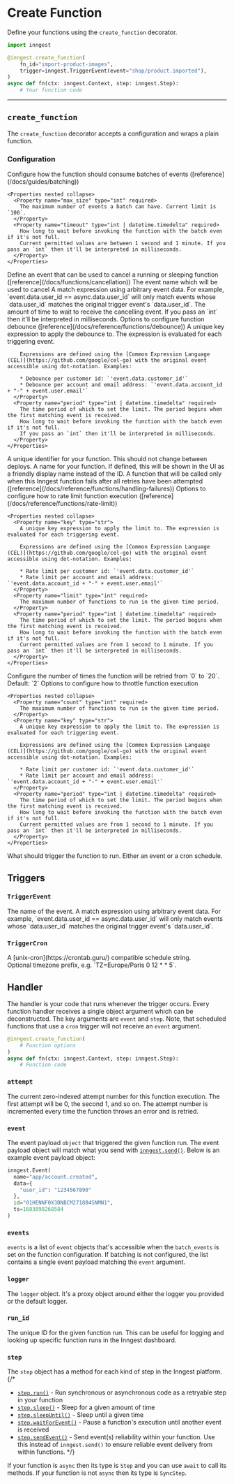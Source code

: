 # Create Function

Define your functions using the `create_function` decorator.

```py
import inngest

@inngest.create_function(
    fn_id="import-product-images",
    trigger=inngest.TriggerEvent(event="shop/product.imported"),
)
async def fn(ctx: inngest.Context, step: inngest.Step):
    # Your function code
```

---

## `create_function`

The `create_function` decorator accepts a configuration and wraps a plain function.

### Configuration

<Properties>
  <Property name="batch_events" type="Batch">
    Configure how the function should consume batches of events ([reference](/docs/guides/batching))

    <Properties nested collapse>
      <Property name="max_size" type="int" required>
        The maximum number of events a batch can have. Current limit is `100`.
      </Property>
      <Property name="timeout" type="int | datetime.timedelta" required>
        How long to wait before invoking the function with the batch even if it's not full.
        Current permitted values are between 1 second and 1 minute. If you pass an `int` then it'll be interpreted in milliseconds.
      </Property>
    </Properties>
  </Property>

  <Property name="cancel" type="Cancel">
    Define an event that can be used to cancel a running or sleeping function ([reference](/docs/functions/cancellation))
    <Properties nested collapse>
      <Property name="event" type="str" required>
        The event name which will be used to cancel
      </Property>
      <Property name="if_exp" type="str">
        A match expression using arbitrary event data. For example, `event.data.user_id == async.data.user_id` will only match events whose `data.user_id` matches the original trigger event's `data.user_id`.
      </Property>
      <Property name="timeout" type="int | datetime.timedelta">
        The amount of time to wait to receive the cancelling event. If you pass an `int` then it'll be interpreted in milliseconds.
      </Property>
    </Properties>
  </Property>

  <Property name="debounce" type="Debounce">
    Options to configure function debounce ([reference](/docs/reference/functions/debounce))
    <Properties nested collapse>
      <Property name="key" type="str">
        A unique key expression to apply the debounce to. The expression is evaluated for each triggering event.

        Expressions are defined using the [Common Expression Language (CEL)](https://github.com/google/cel-go) with the original event accessible using dot-notation. Examples:

        * Debounce per customer id: `'event.data.customer_id'`
        * Debounce per account and email address: `'event.data.account_id + "-" + event.user.email'`
      </Property>
      <Property name="period" type="int | datetime.timedelta" required>
        The time period of which to set the limit. The period begins when the first matching event is received.
        How long to wait before invoking the function with the batch even if it's not full.
        If you pass an `int` then it'll be interpreted in milliseconds.
      </Property>
    </Properties>
  </Property>

  <Property name="fn_id" type="str" required>
    A unique identifier for your function. This should not change between deploys.
  </Property>

  <Property name="name" type="str">
    A name for your function. If defined, this will be shown in the UI as a friendly display name instead of the ID.
  </Property>

  <Property name="on_failure" type="function">
    A function that will be called only when this Inngest function fails after all retries have been attempted ([reference](/docs/reference/functions/handling-failures))
  </Property>

  <Property name="rate_limit" type="RateLimit">
    Options to configure how to rate limit function execution ([reference](/docs/reference/functions/rate-limit))

    <Properties nested collapse>
      <Property name="key" type="str">
        A unique key expression to apply the limit to. The expression is evaluated for each triggering event.

        Expressions are defined using the [Common Expression Language (CEL)](https://github.com/google/cel-go) with the original event accessible using dot-notation. Examples:

        * Rate limit per customer id: `'event.data.customer_id'`
        * Rate limit per account and email address: `'event.data.account_id + "-" + event.user.email'`
      </Property>
      <Property name="limit" type="int" required>
        The maximum number of functions to run in the given time period.
      </Property>
      <Property name="period" type="int | datetime.timedelta" required>
        The time period of which to set the limit. The period begins when the first matching event is received.
        How long to wait before invoking the function with the batch even if it's not full.
        Current permitted values are from 1 second to 1 minute. If you pass an `int` then it'll be interpreted in milliseconds.
      </Property>
    </Properties>
  </Property>

  <Property name="retries" type="int">
    Configure the number of times the function will be retried from `0` to `20`. Default: `2`
  </Property>

  <Property name="throttle" type="Throttle">
    Options to configure how to throttle function execution

    <Properties nested collapse>
      <Property name="count" type="int" required>
        The maximum number of functions to run in the given time period.
      </Property>
      <Property name="key" type="str">
        A unique key expression to apply the limit to. The expression is evaluated for each triggering event.

        Expressions are defined using the [Common Expression Language (CEL)](https://github.com/google/cel-go) with the original event accessible using dot-notation. Examples:

        * Rate limit per customer id: `'event.data.customer_id'`
        * Rate limit per account and email address: `'event.data.account_id + "-" + event.user.email'`
      </Property>
      <Property name="period" type="int | datetime.timedelta" required>
        The time period of which to set the limit. The period begins when the first matching event is received.
        How long to wait before invoking the function with the batch even if it's not full.
        Current permitted values are from 1 second to 1 minute. If you pass an `int` then it'll be interpreted in milliseconds.
      </Property>
    </Properties>
  </Property>

  <Property name="trigger" type="TriggerEvent | TriggerCron" required>
    What should trigger the function to run. Either an event or a cron schedule.
  </Property>
</Properties>

## Triggers

### `TriggerEvent`

<Properties>
  <Property name="event" type="str" required>
    The name of the event.
  </Property>
  <Property name="expression" type="str">
    A match expression using arbitrary event data. For example, `event.data.user_id == async.data.user_id` will only match events whose `data.user_id` matches the original trigger event's `data.user_id`.
  </Property>
</Properties>

### `TriggerCron`

<Properties>
  <Property name="cron" type="str" required>
    A [unix-cron](https://crontab.guru/) compatible schedule string. <br/>Optional timezone prefix, e.g. `TZ=Europe/Paris 0 12 * * 5`.
  </Property>
</Properties>

## Handler

The handler is your code that runs whenever the trigger occurs. Every function handler receives a single object argument which can be deconstructed. The key arguments are `event` and `step`. Note, that scheduled functions that use a `cron` trigger will not receive an `event` argument.

```py
@inngest.create_function(
    # Function options
)
async def fn(ctx: inngest.Context, step: inngest.Step):
    # Function code
```

### `attempt`

The current zero-indexed attempt number for this function execution. The first attempt will be 0, the second 1, and so on. The attempt number is incremented every time the function throws an error and is retried.


### `event`

The event payload `object` that triggered the given function run. The event payload object will match what you send with [`inngest.send()`](/docs/reference/events/send). Below is an example event payload object:

```py
inngest.Event(
  name="app/account.created",
  data={
    "user_id": "1234567890"
  },
  id="01HENNF0X3BNBCM2718B4SNMN1",
  ts=1683898268584
)
```

### `events`

`events` is a list of `event` objects that's accessible when the `batch_events` is set on the function configuration.
If batching is not configured, the list contains a single event payload matching the `event` argument.

### `logger`

The `logger` object. It's a proxy object around either the logger you provided or the default logger.

### `run_id`

The unique ID for the given function run. This can be useful for logging and looking up specific function runs in the Inngest dashboard.

### `step`

The `step` object has a method for each kind of step in the Inngest platform.
{/* 
- [`step.run()`](/docs/reference/functions/step-run) - Run synchronous or asynchronous code as a retryable step in your function
- [`step.sleep()`](/docs/reference/functions/step-sleep) - Sleep for a given amount of time
- [`step.sleepUntil()`](/docs/reference/functions/step-sleep-until) - Sleep until a given time
- [`step.waitForEvent()`](/docs/reference/functions/step-wait-for-event) - Pause a function's execution until another event is received
- [`step.sendEvent()`](/docs/reference/functions/step-send-event) - Send event(s) reliability within your function. Use this instead of `inngest.send()` to ensure reliable event delivery from within functions. */}

If your function is `async` then its type is `Step` and you can use `await` to call its methods. If your function is not `async` then its type is `SyncStep`.
